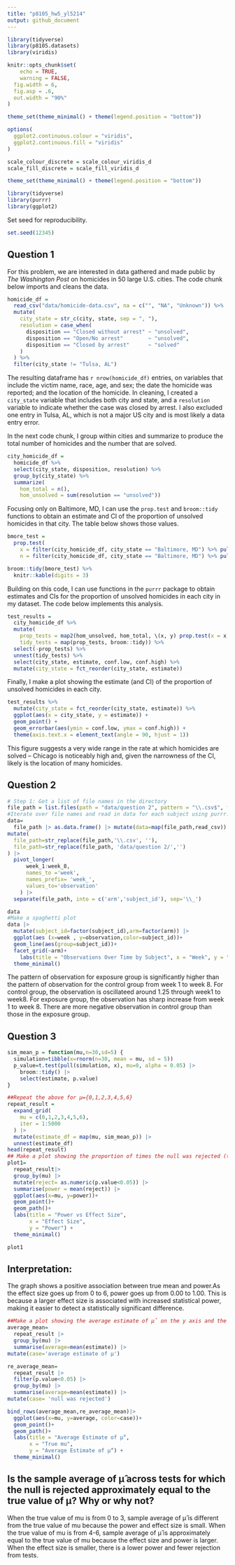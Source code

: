 ```yaml
---
title: "p8105_hw5_yl5214"
output: github_document
---
```


```r
library(tidyverse)
library(p8105.datasets)
library(viridis)

knitr::opts_chunk$set(
	echo = TRUE,
	warning = FALSE,
  fig.width = 6,
  fig.asp = .6,
  out.width = "90%"
)

theme_set(theme_minimal() + theme(legend.position = "bottom"))

options(
  ggplot2.continuous.colour = "viridis",
  ggplot2.continuous.fill = "viridis"
)

scale_colour_discrete = scale_colour_viridis_d
scale_fill_discrete = scale_fill_viridis_d

theme_set(theme_minimal() + theme(legend.position = "bottom"))
```

```r
library(tidyverse)
library(purrr)
library(ggplot2)

```


Set seed for reproducibility.

```r
set.seed(12345)
```

## Question 1
For this problem, we are interested in data gathered and made public by _The Washington Post_ on homicides in 50 large U.S. cities. The code chunk below imports and cleans the data.

```r
homicide_df = 
  read_csv("data/homicide-data.csv", na = c("", "NA", "Unknown")) %>%
  mutate(
    city_state = str_c(city, state, sep = ", "),
    resolution = case_when(
      disposition == "Closed without arrest" ~ "unsolved",
      disposition == "Open/No arrest"        ~ "unsolved",
      disposition == "Closed by arrest"      ~ "solved"
    )
  ) %>% 
  filter(city_state != "Tulsa, AL") 
```

The resulting dataframe has `r nrow(homicide_df)` entries, on variables that include the victim name, race, age, and sex; the date the homicide was reported; and the location of the homicide. In cleaning, I created a `city_state` variable that includes both city and state, and a `resolution` variable to indicate whether the case was closed by arrest. I also excluded one entry in Tulsa, AL, which is not a major US city and is most likely a data entry error. 

In the next code chunk, I group within cities and summarize to produce the total number of homicides and the number that are solved. 

```r
city_homicide_df = 
  homicide_df %>% 
  select(city_state, disposition, resolution) %>% 
  group_by(city_state) %>% 
  summarize(
    hom_total = n(),
    hom_unsolved = sum(resolution == "unsolved"))
```

Focusing only on Baltimore, MD, I can use the `prop.test` and `broom::tidy` functions to obtain an estimate and CI of the proportion of unsolved homicides in that city. The table below shows those values.

```r
bmore_test = 
  prop.test(
    x = filter(city_homicide_df, city_state == "Baltimore, MD") %>% pull(hom_unsolved),
    n = filter(city_homicide_df, city_state == "Baltimore, MD") %>% pull(hom_total)) 

broom::tidy(bmore_test) %>% 
  knitr::kable(digits = 3)
```

Building on this code, I can use functions in the `purrr` package to obtain estimates and CIs for the proportion of unsolved homicides in each city in my dataset. The code below implements this analysis. 

```r
test_results = 
  city_homicide_df %>% 
  mutate(
    prop_tests = map2(hom_unsolved, hom_total, \(x, y) prop.test(x = x, n = y)),
    tidy_tests = map(prop_tests, broom::tidy)) %>% 
  select(-prop_tests) %>% 
  unnest(tidy_tests) %>% 
  select(city_state, estimate, conf.low, conf.high) %>% 
  mutate(city_state = fct_reorder(city_state, estimate))
```

Finally, I make a plot showing the estimate (and CI) of the proportion of unsolved homicides in each city.

```r
test_results %>% 
  mutate(city_state = fct_reorder(city_state, estimate)) %>% 
  ggplot(aes(x = city_state, y = estimate)) + 
  geom_point() + 
  geom_errorbar(aes(ymin = conf.low, ymax = conf.high)) + 
  theme(axis.text.x = element_text(angle = 90, hjust = 1))
```

This figure suggests a very wide range in the rate at which homicides are solved -- Chicago is noticeably high and, given the narrowness of the CI, likely is the location of many homicides. 


## Question 2 
```r

# Step 1: Get a list of file names in the directory
file_path = list.files(path = "data/question 2", pattern = "\\.csv$", full.names = TRUE)
#Iterate over file names and read in data for each subject using purrr::map and saving the result as a new variable in the dataframe
data= 
  file_path |> as.data.frame() |> mutate(data=map(file_path,read_csv)) |> as.tibble() |> unnest() |> 
mutate(
  file_path=str_replace(file_path,'\\.csv', ''),
  file_path=str_replace(file_path, 'data/question 2/','')
) |>   
  pivot_longer(
      week_1:week_8,
      names_to ='week',
      names_prefix= 'week_',
      values_to='observation'
    ) |> 
  separate(file_path, into = c('arm','subject_id'), sep='\\_') 

data
#Make a spaghetti plot
data |>
  mutate(subject_id=factor(subject_id),arm=factor(arm)) |>  
  ggplot(aes (x=week , y=observation,color=subject_id))+
  geom_line(aes(group=subject_id))+
  facet_grid(~arm)+
    labs(title = "Observations Over Time by Subject", x = "Week", y = "Observation")+
  theme_minimal()

```
The pattern of observation for exposure group is significantly higher than the pattern of observation for the control group from week 1 to week 8. For control group, the observation is oscillateed around 1.25 through week1 to week8. For exposure group, the observation has sharp increase from week 1 to week 8. There are more negative observation in control group than those in the exposure group.

## Question 3
```r
sim_mean_p = function(mu,n=30,sd=5) {
  simulation=tibble(x=rnorm(n=30, mean = mu, sd = 5))
  p_value=t.test(pull(simulation, x), mu=0, alpha = 0.05) |> 
    broom::tidy() |> 
    select(estimate, p.value)
} 

##Repeat the above for μ={0,1,2,3,4,5,6}
repeat_result = 
  expand_grid(
    mu = c(0,1,2,3,4,5,6),
    iter = 1:5000
  ) |> 
  mutate(estimate_df = map(mu, sim_mean_p)) |> 
  unnest(estimate_df)
head(repeat_result)
## Make a plot showing the proportion of times the null was rejected (the power of the test) on the y axis and the true value of μ on the x axis.
plot1= 
  repeat_result|>
  group_by(mu) |> 
  mutate(reject= as.numeric(p.value<0.05)) |> 
  summarise(power = mean(reject)) |>
  ggplot(aes(x=mu, y=power))+
  geom_point()+
  geom_path()+
  labs(title = "Power vs Effect Size",
       x = "Effect Size",
       y = "Power") +
  theme_minimal()

plot1
```
## Interpretation:
The graph shows a positive association between true mean and power.As the effect size goes up from 0 to 6, power goes up from 0.00 to 1.00. This is because a larger effect size is associated with increased statistical power, making it easier to detect a statistically significant difference.

```r
##Make a plot showing the average estimate of μ̂ on the y axis and the true value of μ on the x axis. Make a second plot (or overlay on the first) the average estimate of μ̂ only in samples for which the null was rejected on the y axis and the true value of μ on the x axis.
average_mean=
  repeat_result |> 
  group_by(mu) |> 
  summarise(average=mean(estimate)) |> 
mutate(case='average estimate of μ')

re_average_mean=
  repeat_result |> 
  filter(p.value<0.05) |> 
  group_by(mu) |> 
  summarise(average=mean(estimate)) |> 
mutate(case= 'null was rejected')

bind_rows(average_mean,re_average_mean)|> 
  ggplot(aes(x=mu, y=average, color=case))+
  geom_point()+
  geom_path()+
  labs(title = "Average Estimate of μ̂",
       x = "True mu",
       y = "Average Estimate of μ̂") +
  theme_minimal()
```
## Is the sample average of μ̂ across tests for which the null is rejected approximately equal to the true value of μ? Why or why not?
When the true value of mu is from 0 to 3, sample average of μ̂ is different from the true value of mu because the power and effect size is small. When the true value of mu is from 4-6, sample average of μ̂ is approximately equal to the true value of mu because the effect size and power is larger. When the effect size is smaller, there is a lower power and fewer rejection from tests.

